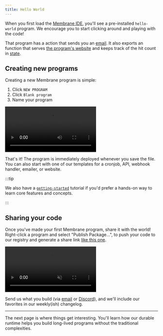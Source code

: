 ```yaml
---
title: Hello World
---
```



When you first load the [Membrane IDE](https://www.membrane.io/ide), you'll see
a pre-installed `hello-world` program. We encourage you to start clicking around
and playing with the code!

That program has a <Action name="run"/> action that sends you an
[email](/guides/email). It also exports an <Action
name="endpoint"/> function that serves
[the program's website](/guides/endpoints) and keeps track of the hit count in
[state](/guides/state).

## Creating new programs

Creating a new Membrane program is simple:

<Steps>

1. Click `NEW PROGRAM`
2. Click `Blank program`
3. Name your program

</Steps>

<video src="/cloud-assets/blank-program.mp4" controls autoplay></video>

That's it! The program is immediately deployed whenever you save the file. You
can also start with one of our templates for a cronjob, API, webhook handler,
emailer, or website.

:::tip

We also have a
[`getting-started`](https://www.membrane.io/share/membrane/getting-started)
tutorial if you'd prefer a hands-on way to learn core features and concepts.

:::

## Sharing your code

Once you've made your first Membrane program, share it with the world!
Right-click a program and select "Publish Package...", to push your code to our
registry and generate a share link
[like this one](https://www.membrane.io/share/iamseeley/ml-test).

<video src="/cloud-assets/publish-package.mp4" muted autoplay controls></video>

Send us what you build (via [email](mailto:contact@membrane.io) or
[Discord](https://discord.gg/4RHyJDV8kj)), and we'll include our favorites in
our weekly(ish) changelog.

---

The next page is where things get interesting. You'll learn how our durable
runtime helps you build long-lived programs without the traditional
complexities.
